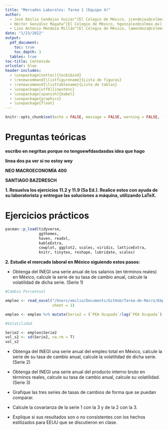 ```yaml
---
title: "Mercados Laborales: Tarea 1 (Equipo 4)"
author: 
  - José Emilio Cendejas Guízar^[El Colegio de México, jcendejas@colmex.mx]
  - Héctor González Magaña^[El Colegio de México, hgonzalez@colmex.mx]
  - Lino Antonio Mendoza Millán^[El Colegio de México, lamendoza@colmex.mx]
date: "1/23/2022"
output: 
  pdf_document:
    toc: true
    toc_depth: 3
  tables: true
toc-title: Contenido
urlcolor: blue
header-includes: 
  - \usepackage[nottoc]{tocbibind}
  - \renewcommand{\listfigurename}{Lista de figuras}
  - \renewcommand{\listtablename}{Lista de tablas}
  - \usepackage[utf8]{inputenc}
  - \usepackage[spanish]{babel}
  - \usepackage{graphicx}
  - \usepackage{float}
---
```



\newpage

\listoffigures

\listoftables

```r
knitr::opts_chunk$set(echo = FALSE, message = FALSE, warning = FALSE, fig.align="center", fig.pos = "H", fig.width = 7, fig.height = 3)
```

\newpage

# Preguntas teóricas

**escribo en negritas porque no tengoewfdasdasdas idea que hago**

**linea dos pa ver si no estoy wey**

**NEO MACROECONOMÍA 400**

**SANTIAGO BAZDRESCH**

**1. Resuelva los ejercicios 11.2 y 11.9 (5a Ed.). Realice estos con ayuda de su 
laboratorista y entregue las soluciones a máquina, utilizando LaTeX.**

# Ejercicios prácticos

```r
pacman::p_load(tidyverse,
               ggthemes,
               haven, readxl,
               kableExtra,
               cowplot, ggplot2, scales, viridis, latticeExtra,
               knitr, tinytex, reshape, lubridate, scales)
```


**2. Estudie el mercado laboral en México siguiendo estos pasos:**

  + Obtenga del INEGI una serie anual de los salarios (en términos reales) en México, 
  calcule la serie de su tasa de cambio anual, calcule la volatilidad de dicha serie. (Serie 1)

```r
#Cambio Porcentual

empleo <- read_excel("/Users/emilio/Documents/GitHub/Tarea-de-Macro/Empleo.xls",
                     sheet = 1) 

empleo <- empleo %>% mutate(Serie2 = (`PEA Ocupada`/lag(`PEA Ocupada`)-1)*100)

#Volatilidad

Serie2 <- empleo$Serie2
vol_s2 <- sd(Serie2, na.rm = T)
vol_s2
```

  + Obtenga del INEGI una serie anual del empleo total en México, calcule la 
  serie de su tasa de cambio anual, calcule la volatilidad de dicha serie. (Serie 2)
  
  + Obtenga del INEGI una serie anual del producto interno bruto en términos 
  reales, calcule su tasa de cambio anual, calcule su volatilidad. (Serie 3)
  
  + Grafique las tres series de tasas de cambios de forma que se puedan comparar.
  
  + Calcule la covarianza de la serie 1 con la 3 y de la 2 con la 3.
  
  + Explique si sus resultados son o no consistentes con los hechos estilizados
  para EEUU que se discutieron en clase.





